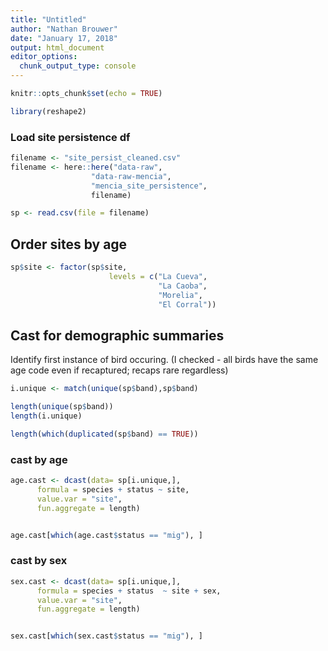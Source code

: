 ```yaml
---
title: "Untitled"
author: "Nathan Brouwer"
date: "January 17, 2018"
output: html_document
editor_options: 
  chunk_output_type: console
---
```


```r
knitr::opts_chunk$set(echo = TRUE)
```

```r
library(reshape2)
```



### Load site persistence df
```r
filename <- "site_persist_cleaned.csv"
filename <- here::here("data-raw",
                  "data-raw-mencia",
                  "mencia_site_persistence",
                  filename)

sp <- read.csv(file = filename)
```



## Order sites by age

```r
sp$site <- factor(sp$site,
                      levels = c("La Cueva",
                                 "La Caoba",
                                 "Morelia",
                                 "El Corral"))
```



## Cast for demographic summaries

Identify first instance of bird occuring.  (I checked - all birds have the same age code even if recaptured; recaps rare regardless)
```r
i.unique <- match(unique(sp$band),sp$band)

length(unique(sp$band))
length(i.unique)

length(which(duplicated(sp$band) == TRUE))
```


### cast by age

```r
age.cast <- dcast(data= sp[i.unique,],
      formula = species + status ~ site,
      value.var = "site",
      fun.aggregate = length)


age.cast[which(age.cast$status == "mig"), ]
```





### cast by sex

```r
sex.cast <- dcast(data= sp[i.unique,],
      formula = species + status  ~ site + sex,
      value.var = "site",
      fun.aggregate = length)


sex.cast[which(sex.cast$status == "mig"), ]
```



